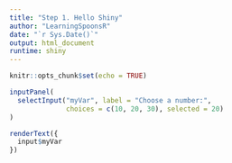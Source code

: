 ```yaml
---
title: "Step 1. Hello Shiny"
author: "LearningSpoonsR"
date: "`r Sys.Date()`"
output: html_document
runtime: shiny
---
```


```r
knitr::opts_chunk$set(echo = TRUE)
```

```r
inputPanel(
  selectInput("myVar", label = "Choose a number:",
              choices = c(10, 20, 30), selected = 20)
)

renderText({
  input$myVar
})
```



